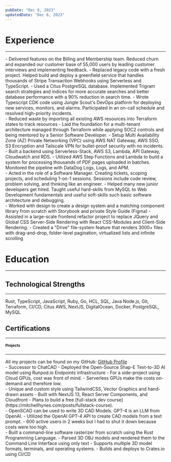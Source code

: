 ```yaml
---
pubDate: "Dec 6, 2023"
updatedDate: "Dec 6, 2023"
---
```



# Experience

---

<Section
  title="Jungle Scout"
  tagline="Software Developer"
  location="Austin, TX (Remote)"
  period="Mar 2023 - Dec 2023"
>
    - Delivered features on the Billing and Membership team. Reduced churn and expanded our customer base of 55,000 users by leading customer interviews and implementing feedback.
    - Replaced legacy code with a fresh project. Helped build and deploy a greenfield service that handles thousands of Stripe Transaction Webhooks using Serverless and TypeScript.
    - Used a Citus PostgreSQL database. Implemented Trigram search strategies and indices for more accurate searches and better database performance with a 90% reduction in search time.
    - Wrote Typescript CDK code using Jungle Scout's DevOps platform for deploying new services, monitors, and alarms. Participated in an on-call schedule and resolved high-priority incidents.
</Section>

<Section
  title="SiftMed"
  tagline="Software Developer"
  location="St. John's, NL"
  period="Aug 2021 - Mar 2023"
>
    - Reduced waste by importing all existing AWS resources into Terraform states to track resources
    - Laid the foundation for a multi-tenant architecture managed through Terraform while applying SOC2 controls and being mentored by a Senior Software Developer.
    - Setup Multi Availability Zone (AZ) Private Networking (VPC) using AWS NAT Gateway, AWS SSO, S3 Encryption and Tailscale VPN for bullet-proof security with no incidents.
    - Built a backend using Serverless-Stack, AWS S3, Lambda, API Gateway, Cloudwatch and RDS.
    - Utilized AWS Step Functions and Lambda to build a system for processing thousands of PDF pages uploaded in batches. Monitored the pipeline with DataDog Logs, Logs, and APM. 
</Section>

<Section
  title="GetCoding"
  tagline="Coach (Part-Time)"
  location="St. John's, NL"
  period="May 2021 - Present"
>
    - Acted in the role of a Software Manager. Creating tickets, scoping projects, and scheduling 1-on-1 sessions. Sessions include code review, problem solving, and thinking like an engineer.
    - Helped many new junior developers get hired. Taught useful hard-skills from MySQL to Web Development fundamentals and useful soft-skills such basic software architecture and debugging.
</Section>

<Section
  title="CoLab Software"
  tagline="Full Stack Developer"
  location="St. John's, NL"
  period="Jun 2019 - Aug 2021"
>
    - Worked with design to create a design system and a matching component library from scratch with Storybook and private Style Guide (Figma)
    - Assisted in a large-scale frontend refactor project to replace JQuery and Global CSS Server-Side Rendering with React CSS-Modules and Client-Side Rendering.
    - Created a "Drive" file-system feature that renders 3000+ files with drag-and-drop, folder-level pagination, virtualized lists and infinite scrolling
</Section>


# Education

---

<Section
  title="Memorial University"
  tagline="Completed 2 years of an Undergraduate Degree in Computer Science"
  location="St. John's, NL"
  period="2018 - 2020"
/>

<PageBreak />

# Technological Strengths

---

<RowLine title="Programming Languages">
  Rust, TypeScript, JavaScript, Ruby, Go, HCL, SQL, Java
</RowLine>

<RowLine title="Software & Tools">
  Node.js, Git, Terraform, CI/CD, Citus
</RowLine>

<RowLine title="Platforms & Frameworks">
  AWS, NextJS, DigitalOcean, Docker, PostgreSQL, MySQL
</RowLine>

# Certifications

---

<Section
  title="Amazon Web Services Certified Solutions Architect"
  tagline="Amazon Web Services (AWS)"
  location="In-Progress"
  period="Dec 2023 - Present"
/>

<Section
  title="Amazon Web Services Certified Cloud Practitioner"
  tagline="Amazon Web Services (AWS)"
  location="Certificate"
  period="Issued Dec 2021"
/>

<Section
  title="ESET Cyber Security Awareness Training Certificate"
  tagline="ESET North America"
  location="Certificate"
  period="Issued Mar 2022"
/>

# Projects

---

<div className="text-center my-8">
  All my projects can be found on my GitHub: <a href="https://github.com/ecumene">GitHub Profile</a>
</div>

<Section
  title={`"Faber.gg" - Create 3D models using NERFs`}
  tagline="Deployed to Vercel using Next.js, TailwindCSS, and React-Three-Fiber"
  location="Typescript, PostgreSQL, Web"
  period="June 2023"
>
    - Successor to ChatCAD
    - Deployed the Open-Source Shap-E Text-to-3D AI model using Runpod.io Endpoints infrastructure
    - For a side-project using Cloud GPUs, cost was front of mind.
    - Serverless GPUs make the costs on-demand and therefore low.
</Section>

<Section
  title={`"MitchellHynes.com" - My personal website`}
  tagline="Deployed to AWS using Serverless-Stack"
  location="Typescript, Web"
  period="June 2023"
>
    - Unique and custom style using TailwindCSS, Vector Graphics and hand-drawn assets
    - Built with NextJS 13, React Server Components, and Cloudfront
    - Plans to build a free [full-stack dev course](https://mitchellhynes.com/posts/fullstack-course).
</Section>

<Section
  title={`"ChatCad" - Create 3D models using GPT-4`}
  tagline="Deployed to Fly.io using Next.js, TailwindCSS, and React-Three-Fiber"
  location="Typescript, MySQL, Web"
  period="June 2023"
>
    - OpenSCAD can be used to write 3D CAD Models. GPT-4 is an LLM from OpenAI.
    - Utilized the OpenAI GPT-4 API to create CAD models from a text prompt.
    - 600 active users in 2 weeks but I had to shut it down because costs were too high.
</Section>

<Section
  title={`"Sloth" - A CLI for rendering 3D models in ASCII`}
  tagline="Written in Rust using minimal dependencies and published on crates.io"
  location="Rust, CLI"
  period="January 2018"
>
    - Built a command-line software rasterizer from scratch using the Rust Programming Language.
    - Parsed 3D OBJ models and rendered them to the Command Line Interface using only text
    - Supports multiple 3D model formats, terminals, and operating systems.
    - Builds and deploys to Crates.io using CI/CD
</Section>
